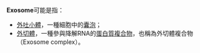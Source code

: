'''Exosome'''可能是指：
*[[外吐小體|外吐小體]]，一種細胞中的[[囊泡|囊泡]]；
*[[外切體|外切體]]，一種參與降解RNA的[[蛋白質複合物|蛋白質複合物]]，也稱為外切體複合物（Exosome complex）。

{{disambig|Cat=非中文名称消歧义}}